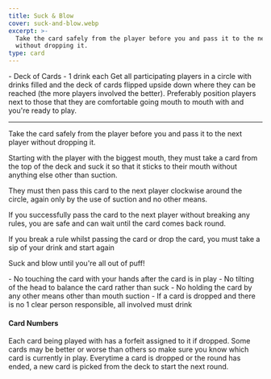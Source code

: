 ```yaml
---
title: Suck & Blow
cover: suck-and-blow.webp
excerpt: >-
  Take the card safely from the player before you and pass it to the next player
  without dropping it.
type: card
---
```


<GameHero
  cover="/BeerGoggleGames/images/suck-and-blow.webp"
  alt="Suck & Blow"
/>

<GameSection title="Equipment" icon="/BeerGoggleGames/images/liquor.webp">
-   Deck of Cards
-   1 drink each
</GameSection>

<GameSection title="Setup" icon="/BeerGoggleGames/images/settings.webp">
Get all participating players in a circle with drinks filled and the deck of cards flipped upside down where they can be reached (the more players involved the better). Preferably position players next to those that they are comfortable going mouth to mouth with and you're ready to play.

* * *
</GameSection>

<GameSection title="Aim of the Game" icon="/BeerGoggleGames/images/target.webp">
<p>Take the card safely from the player before you and pass it to the next player without dropping it.</p>
</GameSection>

<GameSection title="How to Play" icon="/BeerGoggleGames/images/question.webp">
Starting with the player with the biggest mouth, they must take a card from the top of the deck and suck it so that it sticks to their mouth without anything else other than suction.

They must then pass this card to the next player clockwise around the circle, again only by the use of suction and no other means.

If you successfully pass the card to the next player without breaking any rules, you are safe and can wait until the card comes back round.

If you break a rule whilst passing the card or drop the card, you must take a sip of your drink and start again

Suck and blow until you're all out of puff!
</GameSection>

<GameSection title="Rules" icon="/BeerGoggleGames/images/rules.webp">
-   No touching the card with your hands after the card is in play
-   No tilting of the head to balance the card rather than suck
-   No holding the card by any other means other than mouth suction
-   If a card is dropped and there is no 1 clear person responsible, all involved must drink
</GameSection>

<GameSection title="Special Edition" icon="/BeerGoggleGames/images/special.webp">

<h4>Card Numbers</h4>

<p>Each card being played with has a forfeit assigned to it if dropped. Some cards may be better or worse than others so make sure you know which card is currently in play. Everytime a card is dropped or the round has ended, a new card is picked from the deck to start the next round.</p>
</GameSection>

<ShareButtons title="Suck & Blow" />

<FeedbackCard>
</FeedbackCard>
